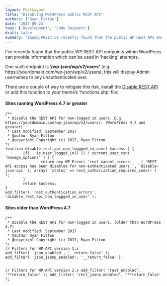 ```yaml
---
layout: PostLayout
title: "Disabling WordPress public REST API"
authors: ['Ryan Fitton']
date: '2017-09-23'
tags: ['Development', 'Code Snippets']
draft: false
summary: 'I&amp;#8217;ve recently found that the public WP REST API endpoints within WordPress can provide information which can be used in &amp;#8216;hacking&amp;#8217; attempts. One such endpoint is &amp;#8216;/wp-json/wp/v2/users&amp;#8217; (e.g. https://yourdomain.com/wp-json/wp/v2/users), this will display Admin usernames to any unauthenticated user. There are a couple of way to mitigate this risk, install the Disable REST API or add [&amp;hellip;]'
---
```


<p>I&#8217;ve recently found that the public WP REST API endpoints within WordPress can provide information which can be used in &#8216;hacking&#8217; attempts.</p>
<p>One such endpoint is <strong>&#8216;/wp-json/wp/v2/users&#8217;</strong> (e.g. https://yourdomain.com/wp-json/wp/v2/users), this will display Admin usernames to any unauthenticated user.</p>
<p>There are a couple of way to mitigate this risk, install the <a href="https://wordpress.org/plugins/disable-json-api/">Disable REST API</a> or add this function to your theme&#8217;s &#8216;functions.php&#8217; file:</p>
<h4>Sites running WordPress 4.7 or greater</h4>
<pre class="language-php"><code class="language-php">/**
 * Disable the REST API for non-logged in users. E.g. https://yourdomain.com/wp-json/wp/v2/users/. (WordPress 4.7 and greater)
 * Last modified: September 2017
 * @author Ryan Fitton
 * @copyright Copyright (c) 2017, Ryan Fitton
*/
function disable_rest_api_non_loggged_in_user( $access ) {
&#x9;if( ! is_user_logged_in() || ! current_user_can( &#x27;manage_options&#x27; ) ) {
&#x9;&#x9;return new WP_Error( &#x27;rest_cannot_access&#x27;, __( &#x27;REST API access has been disabled for non-authenticated users.&#x27;, &#x27;disable-json-api&#x27; ), array( &#x27;status&#x27; =&#x3E; rest_authorization_required_code() ) );
&#x9;}
&#x9;return $access;
}
add_filter( &#x27;rest_authentication_errors&#x27;, &#x27;disable_rest_api_non_loggged_in_user&#x27; );</code></pre>
<h4>Sites older than WordPress 4.7</h4>
<pre class="language-php"><code class="language-php">/**
 * Disable the REST API for non-logged in users. (Older than WordPress 4.7)
 * Last modified: September 2017
 * @author Ryan Fitton
 * @copyright Copyright (c) 2017, Ryan Fitton
*/
// Filters for WP-API version 1.x
add_filter( &#x27;json_enabled&#x27;, &#x27;__return_false&#x27; );
add_filter( &#x27;json_jsonp_enabled&#x27;, &#x27;__return_false&#x27; );

// Filters for WP-API version 2.x
add_filter( &#x27;rest_enabled&#x27;, &#x27;**return_false&#x27; );
add_filter( &#x27;rest_jsonp_enabled&#x27;, &#x27;**return_false&#x27; );</code></pre>
